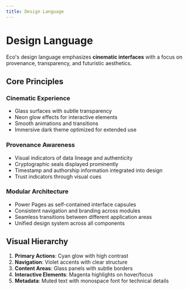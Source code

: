 ```yaml
---
title: Design Language
---
```


# Design Language

Eco's design language emphasizes **cinematic interfaces** with a focus on provenance, transparency, and futuristic aesthetics.

## Core Principles

### Cinematic Experience
- Glass surfaces with subtle transparency
- Neon glow effects for interactive elements
- Smooth animations and transitions
- Immersive dark theme optimized for extended use

### Provenance Awareness
- Visual indicators of data lineage and authenticity
- Cryptographic seals displayed prominently
- Timestamp and authorship information integrated into design
- Trust indicators through visual cues

### Modular Architecture
- Power Pages as self-contained interface capsules
- Consistent navigation and branding across modules
- Seamless transitions between different application areas
- Unified design system across all components

## Visual Hierarchy

1. **Primary Actions**: Cyan glow with high contrast
2. **Navigation**: Violet accents with clear structure
3. **Content Areas**: Glass panels with subtle borders
4. **Interactive Elements**: Magenta highlights on hover/focus
5. **Metadata**: Muted text with monospace font for technical details